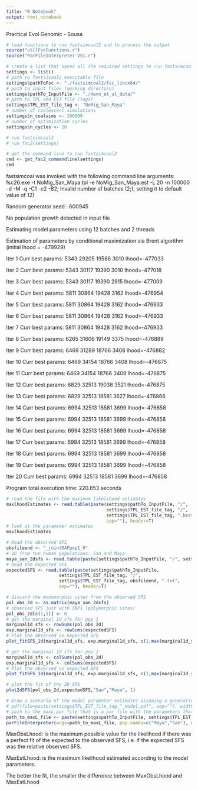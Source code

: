 ```yaml
---
title: "R Notebook"
output: html_notebook
---
```


Practical Evol Genomic - Sousa


```r
# load functions to run fastsimcoal2 and to process the output 
source("utilFscFunctions.r")
source("ParFileInterpreter-VS1.r")

# create a list that saves all the required settings to run fastsimcoal2
settings <- list()
# path to fastsicoal2 executable file
settings$pathToFsc <- "./fastsimcoal2/fsc_linux64/"
# path to input files (working directory)
settings$pathTo_InputFile <- "./Henn_et_al_data/"
# path to TPL and EST file (tags)
settings$TPL_EST_file_tag <- "NoMig_San_Maya"
# number of coalescent simulations
settings$n_coalsims <- 100000
# number of optimization cycles
settings$n_cycles <- 20

# run fastsimcoal2
# run_fsc2(settings)

# get the command line to run fastsimcoal2
cmd <- get_fsc2_commandline(settings)
cmd
```


fastsimcoal was invoked with the following command line arguments:
fsc26.exe -t NoMig_San_Maya.tpl -e NoMig_San_Maya.est -L 20 -n 100000 -d -M -q -C1 -c2 -B2;
Invalid number of batches (2;), setting it to default value of 12)

Random generator seed : 600945

No population growth detected in input file

Estimating model parameters using 12 batches and 2 threads

Estimation of parameters by conditional maximization via Brent algorithm (initial lhood = -479929)

Iter 1  Curr best params:       5343    29205   19586   3010    lhood=-477033

Iter 2  Curr best params:       5343    30117   19390   3010    lhood=-477018

Iter 3  Curr best params:       5343    30117   19390   2915    lhood=-477009

Iter 4  Curr best params:       5811    30864   19428   3162    lhood=-476954

Iter 5  Curr best params:       5811    30864   19428   3162    lhood=-476933

Iter 6  Curr best params:       5811    30864   19428   3162    lhood=-476933

Iter 7  Curr best params:       5811    30864   19428   3162    lhood=-476933

Iter 8  Curr best params:       6265    31606   19149   3375    lhood=-476889

Iter 9  Curr best params:       6469    31289   18766   3408    lhood=-476882

Iter 10 Curr best params:       6469    34154   18766   3408    lhood=-476875

Iter 11 Curr best params:       6469    34154   18766   3408    lhood=-476875

Iter 12 Curr best params:       6829    32513   19038   3521    lhood=-476875

Iter 13 Curr best params:       6829    32513   18581   3627    lhood=-476866

Iter 14 Curr best params:       6994    32513   18581   3699    lhood=-476858

Iter 15 Curr best params:       6994    32513   18581   3699    lhood=-476858

Iter 16 Curr best params:       6994    32513   18581   3699    lhood=-476858

Iter 17 Curr best params:       6994    32513   18581   3699    lhood=-476858

Iter 18 Curr best params:       6994    32513   18581   3699    lhood=-476858

Iter 19 Curr best params:       6994    32513   18581   3699    lhood=-476858

Iter 20 Curr best params:       6994    32513   18581   3699    lhood=-476858

Program total execution time: 220.853 seconds



```r
# read the file with the maximum likelihood estimates
maxlhoodEstimates <- read.table(paste(settings$pathTo_InputFile, "/",
                                      settings$TPL_EST_file_tag, "/",
                                      settings$TPL_EST_file_tag, ".bestlhoods",
                                      sep=""), header=T)
# look at the parameter estimates
maxlhoodEstimates
```




```r
# Read the observed SFS
obsfileend <- "_jointDAFpop1_0"
# 2D from two human populations: San and Maya
maya_san_2dsfs <- read.table(paste(settings$pathTo_InputFile, "/", settings$TPL_EST_file_tag, obsfileend,".obs",sep=""), skip=1, stringsAsFactors = F, header=T, row.names = 1)
# Read the expected SFS
expectedSFS <- read.table(paste(settings$pathTo_InputFile,
                    settings$TPL_EST_file_tag, "/",
                    settings$TPL_EST_file_tag, obsfileend, ".txt",
                    sep=""), header=T)

# discard the monomorphic sites from the observed SFS
pol_obs_2d <- as.matrix(maya_san_2dsfs)
# observed SFS just with SNPs (polymorphic sites)
pol_obs_2d[c(1,1)] <- 0
# get the marginal 1d sfs for pop 1
marginal1d_sfs <- rowSums(pol_obs_2d)
exp.marginal1d_sfs <- rowSums(expectedSFS)
# Plot the observed vs expected SFS
plot_fitSFS_1d(marginal1d_sfs, exp.marginal1d_sfs, c(1,max(marginal1d_sfs)*1.1), "San")
```


```r
# get the marginal 1d sfs for pop 2
marginal1d_sfs <- colSums(pol_obs_2d)
exp.marginal1d_sfs <- colSums(expectedSFS)
# Plot the observed vs expected SFS
plot_fitSFS_1d(marginal1d_sfs, exp.marginal1d_sfs, c(1,max(marginal1d_sfs)*1.1), "Maya")
```


```r
# plot the fit of the 2D SFS
plot2dSFS(pol_obs_2d,expectedSFS,"San","Maya", 1)
```



```r
# Draw a scenario of the model parameter estimates assuming a generation time of 29 years
# pdf(file=paste(settings$TPL_EST_file_tag,"_model.pdf", sep=""), width=8, height=10)
# path to the maxL.par file that is a par file with the parameters that maximize the likelihodo
path_to_maxL_file <- paste(settings$pathTo_InputFile, settings$TPL_EST_file_tag, "/",settings$TPL_EST_file_tag, "_maxL", sep="")
parFileInterpreter(args=path_to_maxL_file, pop.names=c("Maya","San"), gentime=29, printPDF=FALSE)
```




MaxObsLhood: is the maximum possible value for the likelihood if there was a perfect fit of the expected to the observed SFS, i.e. if the expected SFS was the relative observed SFS.

MaxEstLhood: is the maximum likelihood estimated according to the model parameters.

The better the fit, the smaller the difference between MaxObsLhood and MaxEstLhood














